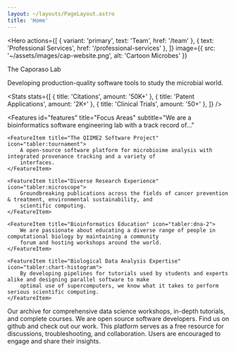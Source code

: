 ```yaml
---
layout: ~/layouts/PageLayout.astro
title: 'Home'
---
```



<Hero
    actions={[
        { variant: 'primary', text: 'Team', href: '/team' },
        { text: 'Professional Services', href: '/professional-services' },
    ]}
    image={{ src: '~/assets/images/cap-website.png', alt: 'Cartoon Microbes' }}
>
<Fragment slot="title">The Caporaso Lab</Fragment>

<Fragment slot="subtitle">
    <span class="font-semibold"> Developing production-quality software tools to study the microbial world. </span>
</Fragment>
</Hero>

<Stats
    stats={[
        { title: 'Citations', amount: '50K+' },
        { title: 'Patent Applications', amount: '2K+' },
        { title: 'Clinical Trials', amount: '50+' },
    ]}
/>

<Features
    id="features"
    title="Focus Areas"
    subtitle="We are a bioinformatics software engineering lab with a track record of..."
>
    <FeatureItem title="The QIIME2 Software Project" icon="tabler:tournament">
        A open-source software platform for microbioime analysis with integrated provenance tracking and a variety of
        interfaces.
    </FeatureItem>

    <FeatureItem title="Diverse Research Experience" icon="tabler:microscope">
        Groundbreaking publications across the fields of cancer prevention & treatment, environmental sustainability, and
        scientific computing.
    </FeatureItem>

    <FeatureItem title="Bioinformatics Education" icon="tabler:dna-2">
        We are passionate about educating a diverse range of people in computational biology by maintaining a community
        forum and hosting workshops around the world.
    </FeatureItem>

    <FeatureItem title="Biological Data Analysis Expertise" icon="tabler:chart-histogram">
        By developing pipelines for tutorials used by students and experts alike and designing parallel software to make
        optimal use of supercomputers, we know what it takes to perform serious scientific computing.
    </FeatureItem>
</Features>

<Features2 title="Connect With Us" subtitle="We're excited to engage with you!" columns={3}>
    <BoxFeatureItem title="YouTube" image={youtubeIcon.src}>
        Our archive for comprehensive data science workshops, in-depth tutorials, and complete courses.
    </BoxFeatureItem>
    <BoxFeatureItem title="GitHub" image={githubIcon.src}>
        We are open source software developers. Find us on github and check out our work.
    </BoxFeatureItem>
    <BoxFeatureItem title="QIIME2 Forum" image={q2Icon.src}>
        This platform serves as a free resource for discussions, troubleshooting, and collaboration. Users are encouraged
        to engage and share their insights.
    </BoxFeatureItem>
</Features2>
